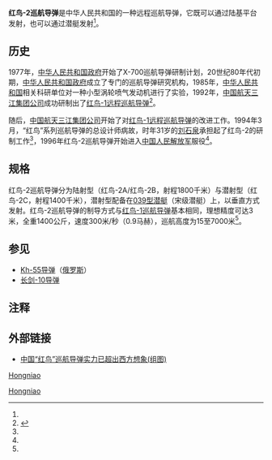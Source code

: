 {{noteTA
|G1=Military
}}
{{Infobox_Missile
| is_missile=yes
|name=红鸟-1
|image= 
|image_size= 
|caption= 
|Function=[[地对地导弹|地对地导弹]]
|Contractor={{PRC}}
|Unit_cost= 
|Deployment=1996年<ref name="A01">{{Cite web |url=http://mil.news.sina.com.cn/2005-08-06/0922310977.html |title=海外军情媒体推测中国巡航导弹发展(组图2) |access-date=2013-04-29 |archive-date=2020-08-08 |archive-url=https://web.archive.org/web/20200808212613/http://mil.news.sina.com.cn/2005-08-06/0922310977.html |dead-url=no }}</ref>
|Engine= [[固體火箭|固體火箭]]推進器
|Launch_mass=  不详
|total_mass=1400公斤<ref name="A01"></ref>
|Length=不详
|Diameter=不详
|Wing_span=不详
|Speed=300米/秒（0.9马赫<ref name="A01"></ref>）
|Range=  陆基：1800千米<br/>海基：1400千米<ref name="A01"></ref>
|Flying_altitude=15米至7000米<ref name="A01"></ref>
|Warhead=不详
|Guidance=不详
|Launch_platform= 陆基与海基
}}
'''红鸟-2巡航导弹'''是中华人民共和国的一种远程巡航导弹，它既可以通过陆基平台发射，也可以通过潜艇发射<ref name="A01"></ref>。

==历史==
1977年，[[中华人民共和国政府|中华人民共和国政府]]开始了X-700巡航导弹研制计划，20世纪80年代初期，[[中华人民共和国政府|中华人民共和国政府]]成立了专门的巡航导弹研究机构，1985年，[[中华人民共和国|中华人民共和国]]相关科研单位对一种小型涡轮喷气发动机进行了实验，1992年，[[中国航天三江集团公司|中国航天三江集团公司]]成功研制出了[[红鸟-1|红鸟-1远程巡航导弹]]<ref name="A02">{{Cite web |url=http://military.china.com/zh_cn/top01/11053250/20070320/13997742.html |title=中国红鸟巡航导弹发展秘史解读(1) |accessdate=2013-04-29 |archiveurl=https://web.archive.org/web/20100720071158/http://military.china.com/zh_cn/top01/11053250/20070320/13997742.html |archivedate=2010-07-20 |deadurl=yes }}</ref>。

随后，[[中国航天三江集团公司|中国航天三江集团公司]]开始了对[[红鸟-1|红鸟-1远程巡航导弹]]的改进工作。1994年3月，“红鸟”系列巡航导弹的总设计师病故，时年31岁的[[刘石泉|刘石泉]]承担起了红鸟-2的研制工作<ref name="A02"></ref>，1996年红鸟-2巡航导弹开始进入[[中国人民解放军|中国人民解放军]]服役<ref name="A01"></ref>。

==规格==
红鸟-2巡航导弹分为陆射型（红鸟-2A/红鸟-2B，射程1800千米）与潜射型（红鸟-2C，射程1400千米），潜射型配备在[[039型潜艇|039型潜艇]]（宋级潜艇）上，以垂直方式发射。红鸟-2巡航导弹的制导方式与[[红鸟-1|红鸟-1巡航导弹]]基本相同，理想精度可达3米，全重1400公斤，速度300米/秒（0.9马赫），巡航高度为15至7000米<ref name="A01"></ref>。

==参见==
*[[Kh-55导弹|Kh-55导弹]]（[[俄罗斯|俄罗斯]]）
*[[长剑-10导弹|长剑-10导弹]]

== 注释 ==
<div style="font-size: 10pt; line-height:190%">
<references />
</div>

== 外部链接 ==
*{{Zh-cn icon}} [https://web.archive.org/web/20160305052117/http://war.163.com/07/0201/17/368V389S00011MTO.html 中国“红鸟”巡航导弹实力已超出西方想象(组图)]
{{中国导弹|state=uncollapsed}} 
[[Category:中国巡航导弹|Hongniao]]
[[分类:空对地导弹|Hongniao]]